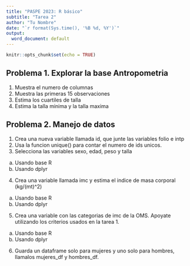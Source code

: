 ```yaml
---
title: "PASPE 2023: R básico"
subtitle: "Tarea 2"
author: "Tu Nombre"
date: "`r format(Sys.time(), '%B %d, %Y')`"
output:
  word_document: default
---
```



```r
knitr::opts_chunk$set(echo = TRUE)
```

## Problema 1. Explorar la base Antropometria
1. Muestra el numero de columnas 
2. Muestra las primeras 15 observaciones
3. Estima los cuartiles de talla
4. Estima la talla minima y la talla maxima


## Problema 2. Manejo de datos
1. Crea una nueva variable llamada id, que junte las variables folio e intp
2. Usa la funcion unique() para contar el numero de ids unicos.
3. Selecciona las variables sexo, edad, peso y talla
a) Usando base R
b) Usando dplyr
4. Crea una variable llamada imc y estima el indice de masa corporal
(kg/(mt)^2)
a) Usando base R
b) Usando dplyr
5. Crea una variable con las categorias de imc de la OMS. Apoyate utilizando los criterios usados en la tarea 1.
a) Usando base R
b) Usando dplyr
6. Guarda un dataframe solo para mujeres y uno solo para hombres, llamalos mujeres_df y hombres_df.

